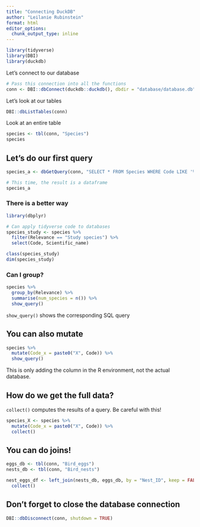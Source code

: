 ```yaml
---
title: "Connecting DuckDB"
author: "Leilanie Rubinstein"
format: html
editor_options: 
  chunk_output_type: inline
---
```


```r
library(tidyverse)
library(DBI)
library(duckdb)
```

Let's connect to our database

```r
# Pass this connection into all the functions
conn <- DBI::dbConnect(duckdb::duckdb(), dbdir = "database/database.db")
```

Let's look at our tables

```r
DBI::dbListTables(conn)
```

Look at an entire table

```r
species <- tbl(conn, "Species")
species
```

## Let's do our first query

```r
species_a <- dbGetQuery(conn, "SELECT * FROM Species WHERE Code LIKE '%a'")

# This time, the result is a dataframe
species_a
```

### There is a better way

```r
library(dbplyr)
```

```r
# Can apply tidyverse code to databases
species_study <- species %>%
  filter(Relevance == "Study species") %>%
  select(Code, Scientific_name)
```

```r
class(species_study)
dim(species_study)
```

### Can I group?

```r
species %>%
  group_by(Relevance) %>%
  summarise(num_species = n()) %>%
  show_query()
```
`show_query()` shows the corresponding SQL query

## You can also mutate

```r
species %>%
  mutate(Code_x = paste0("X", Code)) %>%
  show_query()
```

This is only adding the column in the R environment, not the actual database.

## How do we get the full data?

`collect()` computes the results of a query. Be careful with this!

```r
species_X <- species %>%
  mutate(Code_x = paste0("X", Code)) %>%
  collect()
```

## You can do joins!

```r
eggs_db <- tbl(conn, "Bird_eggs")
nests_db <- tbl(conn, "Bird_nests")
```

```r
nest_eggs_df <- left_join(nests_db, eggs_db, by = "Nest_ID", keep = FALSE) %>%
  collect()
```

## Don't forget to close the database connection

```r
DBI::dbDisconnect(conn, shutdown = TRUE)
```





